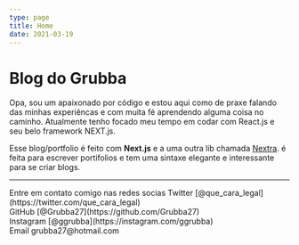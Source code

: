 ```yaml
---
type: page
title: Home
date: 2021-03-19
---
```


# Blog do Grubba

Opa, sou um apaixonado por código e estou aqui como de praxe falando das minhas experiêncas e com muita fé aprendendo alguma coisa no caminho.
Atualmente tenho focado meu tempo em codar com React.js e seu belo framework NEXT.js.

Esse blog/portfolio é feito com **Next.js** e a uma outra lib chamada [Nextra](https://nextra.vercel.app/). é feita para escrever portifolios e tem uma sintaxe elegante e interessante para se criar blogs.

---
<div>
<span>Entre em contato comigo nas redes socias </span>
  Twitter [@que_cara_legal](https://twitter.com/que_cara_legal)
  <br />
  GitHub [@Grubba27](https://github.com/Grubba27)
  <br />
  Instagram [@ggrubba](https://instagram.com/ggrubba)
  <br />
  Email grubba27@hotmail.com
</div>
